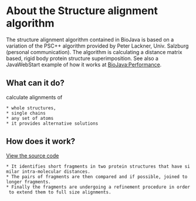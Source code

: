 = About the Structure alignment algorithm =

The structure alignment algorithm contained in BioJava is based on a variation of the PSC++ algorithm provided by Peter Lackner, Univ. Salzburg (personal communication). The algorithm is calculating a distance matrix based, rigid body protein structure superimposition. See also a JavaWebStart example of how it works at [[BioJava:Performance]].

== What can it do? ==

calculate alignments of 
 * whole structures, 
 * single chains
 * any set of atoms
 * it provides alternative solutions

== How does it work? ==

[http://code.open-bio.org/svnweb/index.cgi/biojava/view/biojava-live/trunk/src/org/biojava/bio/structure/align/StructurePairAligner.java View the source code]

 * It identifies short fragments in two protein structures that have similar intra-molecular distances. 
 * The pairs of fragments are then compared and if possible, joined to longer fragments.
 * Finally the fragments are undergoing a refinement procedure in order to extend them to full size alignments.